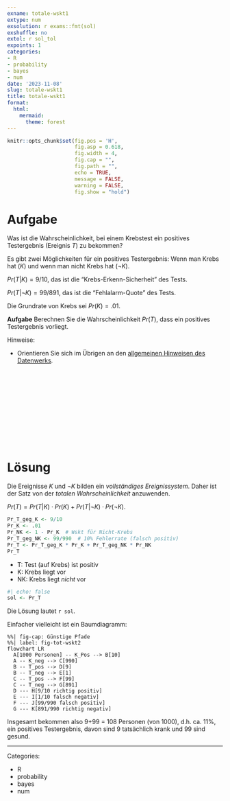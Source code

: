 ```yaml
---
exname: totale-wskt1
extype: num
exsolution: r exams::fmt(sol)
exshuffle: no
extol: r sol_tol
expoints: 1
categories:
- R
- probability
- bayes
- num
date: '2023-11-08'
slug: totale-wskt1
title: totale-wskt1
format:
  html:
    mermaid:
      theme: forest
---
```




```r
knitr::opts_chunk$set(fig.pos = 'H',
                      fig.asp = 0.618,
                      fig.width = 4,
                      fig.cap = "", 
                      fig.path = "",
                      echo = TRUE,
                      message = FALSE,
                      warning = FALSE,
                      fig.show = "hold")
```







# Aufgabe

Was ist die Wahrscheinlichkeit, bei einem Krebstest ein positives Testergebnis (Ereignis $T$) zu bekommen?

Es gibt zwei Möglichkeiten für ein positives Testergebnis: Wenn man Krebs hat ($K$) und wenn man nicht Krebs hat ($\neg K$).

$Pr(T|K) = 9/10$, das ist die "Krebs-Erkenn-Sicherheit" des Tests.

$Pr(T|\neg K) = 99/891$, das ist die "Fehlalarm-Quote" des Tests.

Die Grundrate von Krebs sei $Pr(K) = .01$.

**Aufgabe** Berechnen Sie die Wahrscheinlichkeit $Pr(T)$, dass ein positives Testergebnis vorliegt.



Hinweise:

- Orientieren Sie sich im Übrigen an den [allgemeinen Hinweisen des Datenwerks](https://datenwerk.netlify.app/hinweise).




</br>
</br>
</br>
</br>
</br>
</br>
</br>
</br>
</br>
</br>

# Lösung

Die Ereignisse $K$ und $\neg K$ bilden ein *vollständiges Ereignissystem*.
Daher ist der Satz von der *totalen Wahrscheinlichkeit* anzuwenden.

$Pr(T) = Pr(T|K) \cdot Pr(K) + Pr(T| \neg K) \cdot Pr(\neg K)$.


```r
Pr_T_geg_K <- 9/10
Pr_K <- .01
Pr_NK <- 1 - Pr_K  # Wskt für Nicht-Krebs
Pr_T_geg_NK <- 99/990  # 10% Fehlerrate (falsch positiv)
Pr_T <- Pr_T_geg_K * Pr_K + Pr_T_geg_NK * Pr_NK
Pr_T
```


- T: Test (auf Krebs) ist positiv
- K: Krebs liegt vor
- NK:  Krebs liegt *nicht* vor


```r
#| echo: false
sol <- Pr_T
```


Die Lösung lautet ``r sol``.



Einfacher vielleicht ist ein Baumdiagramm:





```mermaid
%%| fig-cap: Günstige Pfade
%%| label: fig-tot-wskt2
flowchart LR
  A[1000 Personen] -- K_Pos --> B[10]
  A -- K_neg --> C[990]
  B -- T_pos --> D[9]
  B -- T_neg --> E[1]
  C -- T_pos --> F[99]
  C -- T_neg --> G[891]
  D --- H[9/10 richtig positiv]
  E --- I[1/10 falsch negativ]
  F --- J[99/990 falsch positiv]
  G --- K[891/990 richtig negativ]
```

Insgesamt bekommen also 9+99 = 108 Personen (von 1000), d.h. ca. 11%, ein positives Testergebnis, 
davon sind 9 tatsächlich krank und 99 sind gesund.



---

Categories: 

- R
- probability
- bayes
- num

